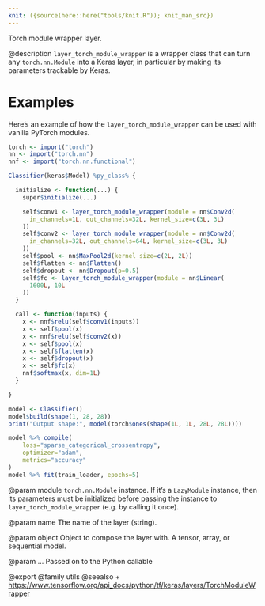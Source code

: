```yaml
---
knit: ({source(here::here("tools/knit.R")); knit_man_src})
---
```

Torch module wrapper layer.

@description
`layer_torch_module_wrapper` is a wrapper class that can turn any
`torch.nn.Module` into a Keras layer, in particular by making its
parameters trackable by Keras.

# Examples
Here's an example of how the `layer_torch_module_wrapper` can be used with vanilla
PyTorch modules.

```r
torch <- import("torch")
nn <- import("torch.nn")
nnf <- import("torch.nn.functional")

Classifier(keras$Model) %py_class% {

  initialize <- function(...) {
    super$initialize(...)

    self$conv1 <- layer_torch_module_wrapper(module = nn$Conv2d(
      in_channels=1L, out_channels=32L, kernel_size=c(3L, 3L)
    ))
    self$conv2 <- layer_torch_module_wrapper(module = nn$Conv2d(
      in_channels=32L, out_channels=64L, kernel_size=c(3L, 3L)
    ))
    self$pool <- nn$MaxPool2d(kernel_size=c(2L, 2L))
    self$flatten <- nn$Flatten()
    self$dropout <- nn$Dropout(p=0.5)
    self$fc <- layer_torch_module_wrapper(module = nn$Linear(
      1600L, 10L
    ))
  }

  call <- function(inputs) {
    x <- nnf$relu(self$conv1(inputs))
    x <- self$pool(x)
    x <- nnf$relu(self$conv2(x))
    x <- self$pool(x)
    x <- self$flatten(x)
    x <- self$dropout(x)
    x <- self$fc(x)
    nnf$softmax(x, dim=1L)
  }

}

model <- Classifier()
model$build(shape(1, 28, 28))
print("Output shape:", model(torch$ones(shape(1L, 1L, 28L, 28L))))

model %>% compile(
    loss="sparse_categorical_crossentropy",
    optimizer="adam",
    metrics="accuracy"
)
model %>% fit(train_loader, epochs=5)
```

@param module
`torch.nn.Module` instance. If it's a `LazyModule`
instance, then its parameters must be initialized before
passing the instance to `layer_torch_module_wrapper` (e.g. by calling
it once).

@param name
The name of the layer (string).

@param object
Object to compose the layer with. A tensor, array, or sequential model.

@param ...
Passed on to the Python callable

@export
@family utils
@seealso
+ <https://www.tensorflow.org/api_docs/python/tf/keras/layers/TorchModuleWrapper>
